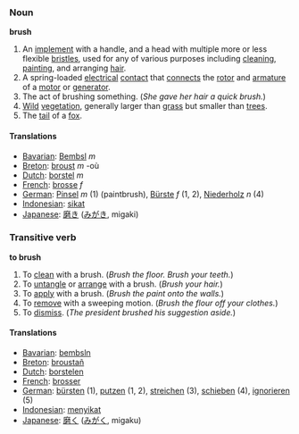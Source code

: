 === Noun ===
'''brush'''

# An [[implement]] with a handle, and a head with multiple more or less flexible [[bristle]]s, used for any of various purposes including [[clean]]ing, [[paint]]ing, and arranging [[hair]].
# A spring-loaded [[electrical]] [[contact]] that [[connect]]s the [[rotor]] and [[armature]] of a [[motor]] or [[generator]].
# The act of brushing something. (''She gave her hair a quick brush.'')
# [[Wild]] [[vegetation]], generally larger than [[grass]] but smaller than [[tree]]s.
# The [[tail]] of a [[fox]].

==== Translations ====
*[[Bavarian]]: [[Bembsl]] ''m'' <!-- definition not verified -->
*[[Breton]]: [[broust]] ''m'' -où <!-- definition not verified -->
*[[Dutch]]: [[borstel]] ''m'' <!-- definition not verified -->
*[[French]]: [[brosse]] ''f'' <!-- definition not verified -->
*[[German]]: [[Pinsel]] ''m'' (1) (paintbrush), [[Bürste]] ''f'' (1, 2), [[Niederholz]] ''n'' (4)
*[[Indonesian]]: [[sikat]] <!-- definition not verified -->
*[[Japanese]]: [[磨き]] ([[みがき]], migaki) <!-- definition not verified -->

=== Transitive verb ===
'''to brush'''

#To [[clean]] with a brush. (''Brush the floor. Brush your teeth.'')
#To [[untangle]] or [[arrange]] with a brush. (''Brush your hair.'')
#To [[apply]] with a brush. (''Brush the paint onto the walls.'')
#To [[remove]] with a sweeping motion. (''Brush the flour off your clothes.'')
#To [[dismiss]]. (''The president brushed his suggestion aside.'')

==== Translations ====
*[[Bavarian]]: [[bembsln]] <!-- definition not verified -->
*[[Breton]]: [[broustañ]] <!-- definition not verified -->
*[[Dutch]]: [[borstelen]] <!-- definition not verified -->
*[[French]]: [[brosser]] <!-- definition not verified -->
*[[German]]: [[bürsten]] (1), [[putzen]] (1, 2), [[streichen]] (3), [[schieben]] (4), [[ignorieren]] (5)
*[[Indonesian]]: [[sikat|menyikat]] <!-- definition not verified -->
*[[Japanese]]: [[磨く]] ([[みがく]], migaku) <!-- definition not verified -->